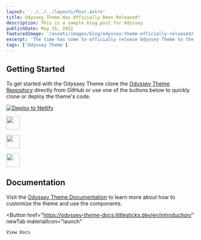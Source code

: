 ```yaml
---
layout: '../../../layouts/Post.astro'
title: Odyssey Theme Has Officially Been Released!
description: This is a sample blog post for Odyssey
publishDate: May 15, 2022
featuredImage: '/assets/images/blog/odyssey-theme-officially-released/featured.jpg'
excerpt: 'The time has come to officially release Odyssey Theme to the world. Learn more about what it is and how you can start using it today.'
tags: ['Odyssey Theme']
---
```



## Getting Started

To get started with the Odyssey Theme clone the [Odyssey Theme Repository](https://github.com/littlesticksdev/odyssey-theme) directly from GitHub or use one of the buttons below to quickly clone or deploy the theme's code.

[![Deploy to Netlify](https://www.netlify.com/img/deploy/button.svg)](https://app.netlify.com/start/deploy?repository=https://github.com/littlesticksdev/odyssey-theme)

<p>
	<a href="https://stackblitz.com/github/littlesticksdev/odyssey-theme/tree/main/theme">
		<img
			src="https://developer.stackblitz.com/img/open_in_stackblitz.svg"
			height="36px"
		/>
	</a>
</p>
<p>
	<a href="https://codesandbox.io/s/github/littlesticksdev/odyssey-theme/tree/main/theme">
		<img src="https://astro.new/open-in-codesandbox.svg" height="36px" />
	</a>
</p>
<p>
	<a href="https://gitpod.io/#https://github.com/littlesticksdev/odyssey-theme/tree/main/theme">
		<img src="https://astro.new/open-in-gitpod.svg" height="36px" />
	</a>
</p>

## Documentation

Visit the [Odyssey Theme Documentation](https://odyssey-theme-docs.littlesticks.dev/en/introduction/) to learn more about how to customize the theme and use the components.

<Button
	href="https://odyssey-theme-docs.littlesticks.dev/en/introduction/"
	newTab
	materialIcon="launch"
>
	View Docs
</Button>
